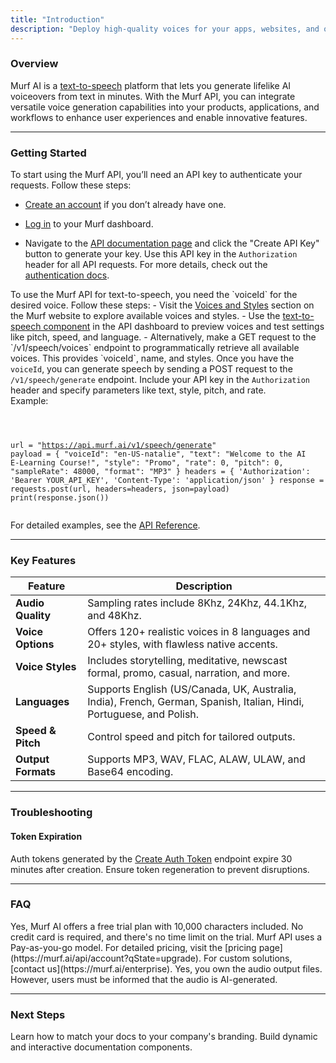 ```yaml
---
title: "Introduction"
description: "Deploy high-quality voices for your apps, websites, and other services at scale. Engage your users with Murf's natural-sounding voiceovers for chatbots, virtual assistants, VR systems, metaverse games, automobiles, public announcements, IVR, and more."
---
```


### Overview

Murf AI is a [text-to-speech](https://murf.ai/text-to-speech) platform that lets you generate lifelike AI voiceovers from text in minutes. With the Murf API, you can integrate versatile voice generation capabilities into your products, applications, and workflows to enhance user experiences and enable innovative features.

***

### Getting Started

<Accordion title="Step 1: Create an API Key">
  To start using the Murf API, you’ll need an API key to authenticate your requests. Follow these steps:

  * <a href="https://murf.ai/api/signup">Create an account</a> if you don’t already have one.

  * <a href="https://murf.ai/api/dashboard">Log in</a> to your Murf dashboard.

  * Navigate to the <a href="https://murf.ai/api/docs">API documentation page</a> and click the "Create API Key" button to generate your key.
    Use this API key in the `Authorization` header for all API requests. For more details, check out the <a href="https://murf.ai/api/reference#authentication">authentication docs</a>.
</Accordion>

<Accordion title="Step 2: Retrieve Voice Options">
  To use the Murf API for text-to-speech, you need the `voiceId` for the desired voice. Follow these steps:
  - Visit the <a href="https://murf.ai/voices">Voices and Styles</a> section on the Murf website to explore available voices and styles.
  - Use the <a href="https://murf.ai/api/dashboard">text-to-speech component</a> in the API dashboard to preview voices and test settings like pitch, speed, and language.
  - Alternatively, make a GET request to the `/v1/speech/voices` endpoint to programmatically retrieve all available voices. This provides `voiceId`, name, and styles.
</Accordion>

<Accordion title="Step 3: Generate Speech">
  Once you have the <code>voiceId</code>, you can generate speech by sending a POST request to the <code>/v1/speech/generate</code> endpoint. Include your API key in the <code>Authorization</code> header and specify parameters like text, style, pitch, and rate. 
  <br />
  Example:
  <pre><code class="language-python">

url = "https://api.murf.ai/v1/speech/generate"
payload = {
    "voiceId": "en-US-natalie",
    "text": "Welcome to the AI E-Learning Course!",
    "style": "Promo",
    "rate": 0,
    "pitch": 0,
    "sampleRate": 48000,
    "format": "MP3"
}
headers = {
    'Authorization': 'Bearer YOUR_API_KEY',
    'Content-Type': 'application/json'
}
response = requests.post(url, headers=headers, json=payload)
print(response.json())
  </code></pre>
  For detailed examples, see the <a href="https://murf.ai/api/reference#synthesize-audio">API Reference</a>.
</Accordion>

***

### Key Features

| Feature            | Description                                                                                                          |
| ------------------ | -------------------------------------------------------------------------------------------------------------------- |
| **Audio Quality**  | Sampling rates include 8Khz, 24Khz, 44.1Khz, and 48Khz.                                                              |
| **Voice Options**  | Offers 120+ realistic voices in 8 languages and 20+ styles, with flawless native accents.                            |
| **Voice Styles**   | Includes storytelling, meditative, newscast formal, promo, casual, narration, and more.                              |
| **Languages**      | Supports English (US/Canada, UK, Australia, India), French, German, Spanish, Italian, Hindi, Portuguese, and Polish. |
| **Speed & Pitch**  | Control speed and pitch for tailored outputs.                                                                        |
| **Output Formats** | Supports MP3, WAV, FLAC, ALAW, ULAW, and Base64 encoding.                                                            |

***

### Troubleshooting

#### Token Expiration

Auth tokens generated by the [Create Auth Token](https://murf.ai/api/reference#create-auth-token) endpoint expire 30 minutes after creation. Ensure token regeneration to prevent disruptions.

***

### FAQ

<Accordion title="Can I try the API before purchasing?">
  Yes, Murf AI offers a free trial plan with 10,000 characters included. No credit card is required, and there's no time limit on the trial.
</Accordion>

<Accordion title="What is the pricing model for the API?">
  Murf API uses a Pay-as-you-go model. For detailed pricing, visit the [pricing page](https://murf.ai/api/account?qState=upgrade). For custom solutions, [contact us](https://murf.ai/enterprise).
</Accordion>

<Accordion title="Do I own the audio output files?">
  Yes, you own the audio output files. However, users must be informed that the audio is AI-generated.
</Accordion>

***

### Next Steps

<CardGroup cols={2}>
  <Card title="Customize Your Docs" icon="palette" href="https://mintlify.com/docs/settings/global">
    Learn how to match your docs to your company's branding.
  </Card>

  <Card title="Add Components" icon="screwdriver-wrench" href="https://mintlify.com/docs/components/accordion">
    Build dynamic and interactive documentation components.
  </Card>
</CardGroup>